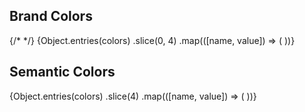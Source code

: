 
<Meta title="Tokens/Colors" />

## Brand Colors

<ColorPalette>
  {/* <ColorItem
    title="Brand"
    subtitle="Brand Colors"
    colors={{
      Subtle: "#a5b4fc",
      Default: "#4f46e5",
    }}
  /> */}
  {Object.entries(colors)
    .slice(0, 4)
    .map(([name, value]) => (
      <ColorItem key={name} title={name} colors={value} />
    ))}
</ColorPalette>

## Semantic Colors

<ColorPalette>
  {Object.entries(colors)
    .slice(4)
    .map(([name, value]) => (
      <ColorItem key={name} title={name} colors={value} />
    ))}
</ColorPalette>
